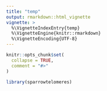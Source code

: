 ```yaml
---
title: "temp"
output: rmarkdown::html_vignette
vignette: >
  %\VignetteIndexEntry{temp}
  %\VignetteEngine{knitr::rmarkdown}
  %\VignetteEncoding{UTF-8}
---
```


```r
knitr::opts_chunk$set(
  collapse = TRUE,
  comment = "#>"
)
```


```r
library(sparrowtelomeres)
```
